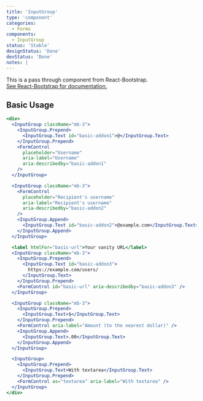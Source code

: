 ```yaml
---
title: 'InputGroup'
type: 'component'
categories:
  - Forms
components:
  - InputGroup
status: 'Stable'
designStatus: 'Done'
devStatus: 'Done'
notes: |
---
```


<p className="lead">
  This is a pass through component from React-Bootstrap.
  <br />
  <a
    href="https://react-bootstrap-v4.netlify.app/components/input-group/"
    target="_blank"
    rel="noopener noreferrer"
  >
    See React-Bootstrap for documentation.
  </a>
</p>

## Basic Usage

```jsx live
<div>
  <InputGroup className="mb-3">
    <InputGroup.Prepend>
      <InputGroup.Text id="basic-addon1">@</InputGroup.Text>
    </InputGroup.Prepend>
    <FormControl
      placeholder="Username"
      aria-label="Username"
      aria-describedby="basic-addon1"
    />
  </InputGroup>

  <InputGroup className="mb-3">
    <FormControl
      placeholder="Recipient's username"
      aria-label="Recipient's username"
      aria-describedby="basic-addon2"
    />
    <InputGroup.Append>
      <InputGroup.Text id="basic-addon2">@example.com</InputGroup.Text>
    </InputGroup.Append>
  </InputGroup>

  <label htmlFor="basic-url">Your vanity URL</label>
  <InputGroup className="mb-3">
    <InputGroup.Prepend>
      <InputGroup.Text id="basic-addon3">
        https://example.com/users/
      </InputGroup.Text>
    </InputGroup.Prepend>
    <FormControl id="basic-url" aria-describedby="basic-addon3" />
  </InputGroup>

  <InputGroup className="mb-3">
    <InputGroup.Prepend>
      <InputGroup.Text>$</InputGroup.Text>
    </InputGroup.Prepend>
    <FormControl aria-label="Amount (to the nearest dollar)" />
    <InputGroup.Append>
      <InputGroup.Text>.00</InputGroup.Text>
    </InputGroup.Append>
  </InputGroup>

  <InputGroup>
    <InputGroup.Prepend>
      <InputGroup.Text>With textarea</InputGroup.Text>
    </InputGroup.Prepend>
    <FormControl as="textarea" aria-label="With textarea" />
  </InputGroup>
</div>
```
